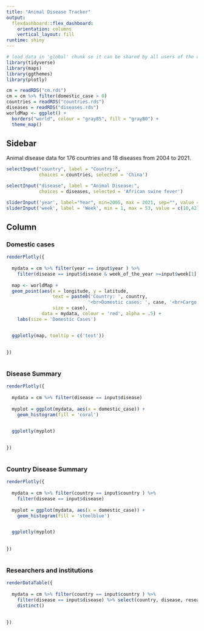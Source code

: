 ```yaml
---
title: "Animal Disease Tracker"
output: 
  flexdashboard::flex_dashboard:
    orientation: columns
    vertical_layout: fill
runtime: shiny
---
```


```r
# load data in 'global' chunk so it can be shared by all users of the dashboard
library(tidyverse)
library(maps)
library(ggthemes)
library(plotly)

cm = readRDS("cm.rds")
cm = cm %>% filter(domestic_case > 0)
countries = readRDS("countries.rds")
diseases = readRDS("diseases.rds")
worldMap <- ggplot() +
  borders("world", colour = "gray85", fill = "gray80") +
  theme_map()

```

Sidebar {.sidebar}
-----------------------------------------------------------------------

Animal disease data for 176 countries and 18 diseases from 2004 to 2021.

```r

selectInput("country", label = "Country:",
            choices = countries, selected = 'China')

selectInput("disease", label = "Animal Disease:",
            choices = diseases, selected = 'African swine fever')

sliderInput('year', label="Year", min=2005, max = 2021, sep="", value = 2020)
sliderInput('week', label = 'Week', min = 1, max = 53, value = c(10,42))
```

Column {.tabset .tabset-fade}
-----------------------------------------------------------------------

### Domestic cases


```r

renderPlotly({
  
  mydata = cm %>% filter(year == input$year ) %>% 
    filter(disease == input$disease & week_of_the_year >=input$week[1] & week_of_the_year <= input$week[2]) %>% group_by(country, longitude, latitude) %>% summarise(case = sum(domestic_case), cargo = sum(total_incoming_cargo))
  
  map <- worldMap +
  geom_point(aes(x = longitude, y = latitude,
                 text = paste0('Country: ', country,
                              '<br>Domestic cases: ', case, '<br>Cargo: ', cargo),
                 size = case),
             data = mydata, colour = 'red', alpha = .5) +
    labs(size = 'Domestic Cases')


  ggplotly(map, tooltip = c('text'))
  
  
}) 
  


```

### Disease Summary

```r
renderPlotly({
  
  mydata = cm %>% filter(disease == input$disease)
  
  myplot = ggplot(mydata, aes(x = domestic_case)) +
    geom_histogram(fill = 'coral')


  ggplotly(myplot)
  
  
}) 
  
```




### Country Disease Summary

```r
renderPlotly({
  
  mydata = cm %>% filter(country == input$country ) %>% 
    filter(disease == input$disease)
  
  myplot = ggplot(mydata, aes(x = domestic_case)) +
    geom_histogram(fill = 'steelblue')


  ggplotly(myplot)
  
  
}) 
  
```

### Researchers and institutions

```r
renderDataTable({
  
  mydata = cm %>% filter(country == input$country ) %>% 
    filter(disease == input$disease) %>% select(country, disease, researchers, institutions) %>% 
    distinct()
  
  
}) 
```

